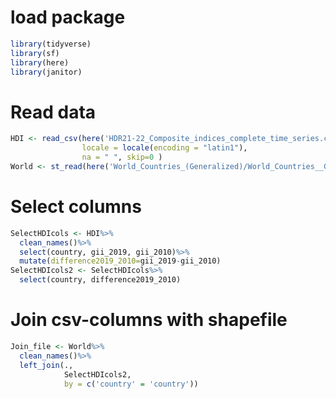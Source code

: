 # load package
```r
library(tidyverse)
library(sf)
library(here)
library(janitor)
```
# Read data
```r
HDI <- read_csv(here('HDR21-22_Composite_indices_complete_time_series.csv'),
                locale = locale(encoding = "latin1"),
                na = " ", skip=0 )
World <- st_read(here('World_Countries_(Generalized)/World_Countries__Generalized_.shp'))
```
# Select columns
```r
SelectHDIcols <- HDI%>%
  clean_names()%>%
  select(country, gii_2019, gii_2010)%>%
  mutate(difference2019_2010=gii_2019-gii_2010)
SelectHDIcols2 <- SelectHDIcols%>%
  select(country, difference2019_2010)
```
# Join csv-columns with shapefile
```r
Join_file <- World%>%
  clean_names()%>%
  left_join(.,
            SelectHDIcols2,
            by = c('country' = 'country'))
```

